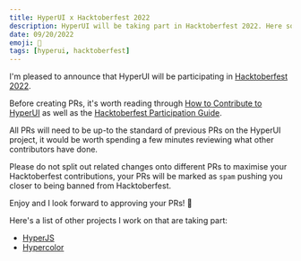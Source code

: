 ```yaml
---
title: HyperUI x Hacktoberfest 2022
description: HyperUI will be taking part in Hacktoberfest 2022. Here some handy links and notes to look at before starting.
date: 09/20/2022
emoji: 🎃
tags: [hyperui, hacktoberfest]
---
```


I'm pleased to announce that HyperUI will be participating in [Hacktoberfest 2022](https://hacktoberfest.com).

Before creating PRs, it's worth reading through [How to Contribute to HyperUI](/blog/how-to-contribute) as well as the [Hacktoberfest Participation Guide](https://hacktoberfest.com/participation/).

All PRs will need to be up-to the standard of previous PRs on the HyperUI project, it would be worth spending a few minutes reviewing what other contributors have done.

Please do not split out related changes onto different PRs to maximise your Hacktoberfest contributions, your PRs will be marked as `spam` pushing you closer to being banned from Hacktoberfest.

Enjoy and I look forward to approving your PRs! 🎃

Here's a list of other projects I work on that are taking part:

- [HyperJS](https://github.com/markmead/hyperjs)
- [Hypercolor](https://github.com/jordihales/hypercolor)
